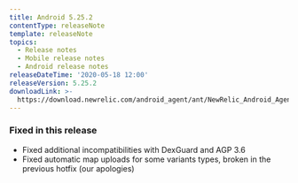 ```yaml
---
title: Android 5.25.2
contentType: releaseNote
template: releaseNote
topics:
  - Release notes
  - Mobile release notes
  - Android release notes
releaseDateTime: '2020-05-18 12:00'
releaseVersion: 5.25.2
downloadLink: >-
  https://download.newrelic.com/android_agent/ant/NewRelic_Android_Agent_5.25.2.zip
---
```


### Fixed in this release

* Fixed additional incompatibilities with DexGuard and AGP 3.6
* Fixed automatic map uploads for some variants types, broken in the previous hotfix (our apologies)
